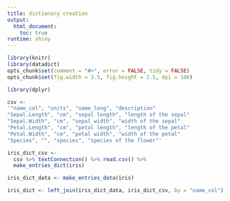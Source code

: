 ```yaml
---
title: dictionary creation
output:
  html_document:
    toc: true
runtime: shiny
---
```


<!--
%\VignetteEngine{knitr}
%\VignetteIndexEntry{dictionary creation}
-->

```r
library(knitr)
library(datadict)
opts_chunk$set(comment = "#>", error = FALSE, tidy = FALSE)
opts_chunk$set(fig.width = 3.5, fig.height = 2.5, dpi = 100)
```

```r
library(dplyr) 
```

```r
csv <- 
'"name_col", "units", "name_long", "description"
"Sepal.Length", "cm", "sepal length", "length of the sepal"
"Sepal.Width", "cm", "sepal width", "width of the sepal"
"Petal.Length", "cm", "petal length", "length of the petal"
"Petal.Width", "cm", "petal width", "width of the petal"
"Species", "", "species", "species of the flower"'

iris_dict_csv <- 
  csv %>% textConnection() %>% read.csv() %>% 
  make_entries_dict(iris)

iris_dict_data <- make_entries_data(iris)

iris_dict <- left_join(iris_dict_data, iris_dict_csv, by = "name_col")
```